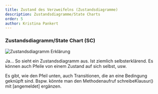```yaml
---
title: Zustand des Verzweifelns (Zustandsdiagramme)
description: Zustandsdiagramme/State Charts
order: 5
author: Kristina Pankert
---
```


### Zustandsdiagramm/State Chart (SC)
![Zustandsdiagramm Erklärung](/teaching-assets/es/Zustandsdiagramme.svg)

Ja... So sieht ein Zustandsdiagramm aus. Ist ziemlich selbsterklärend.
Es können auch Pfeile von einem Zustand auf sich selbst, usw.

Es gibt, wie den Pfeil unten, auch Transitionen, die an eine Bedingung geknüpft sind.
Bspw. könnte man den Methodenaufruf schreibeKlausur() mit [angemeldet] ergänzen.